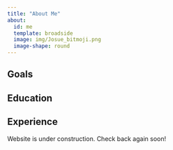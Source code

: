 ```yaml
---
title: "About Me"
about:
  id: me
  template: broadside
  image: img/Josue_bitmoji.png
  image-shape: round
---
```


:::{#me}

## Goals

## Education

## Experience

:::

Website is under construction. Check back again soon!
